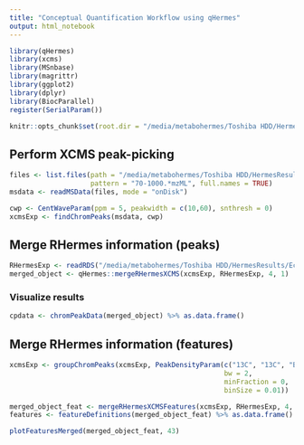 ```yaml
---
title: "Conceptual Quantification Workflow using qHermes"
output: html_notebook
---
```


```r
library(qHermes)
library(xcms)
library(MSnbase)
library(magrittr)
library(ggplot2)
library(dplyr)
library(BiocParallel)
register(SerialParam())
```


```r
knitr::opts_chunk$set(root.dir = "/media/metabohermes/Toshiba HDD/HermesResults/Ecoli/")
```


## Perform XCMS peak-picking

```r
files <- list.files(path = "/media/metabohermes/Toshiba HDD/HermesResults/Ecoli/MS1_positive/",
                    pattern = "70-1000.*mzML", full.names = TRUE)
msdata <- readMSData(files, mode = "onDisk")

cwp <- CentWaveParam(ppm = 5, peakwidth = c(10,60), snthresh = 0)
xcmsExp <- findChromPeaks(msdata, cwp)
```


## Merge RHermes information (peaks)

```r
RHermesExp <- readRDS("/media/metabohermes/Toshiba HDD/HermesResults/Ecoli/Hermes_objects/PosResults.rds")
merged_object <- qHermes::mergeRHermesXCMS(xcmsExp, RHermesExp, 4, 1)
```

### Visualize results

```r
cpdata <- chromPeakData(merged_object) %>% as.data.frame()
```

## Merge RHermes information (features)

```r
xcmsExp <- groupChromPeaks(xcmsExp, PeakDensityParam(c("13C", "13C", "B", "12C", "12C"),
                                                     bw = 2,
                                                     minFraction = 0,
                                                     binSize = 0.01))
```


```r
merged_object_feat <- mergeRHermesXCMSFeatures(xcmsExp, RHermesExp, 4, 1)
features <- featureDefinitions(merged_object_feat) %>% as.data.frame()
```

```r
plotFeaturesMerged(merged_object_feat, 43)
```







